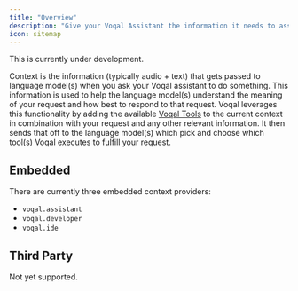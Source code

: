 ```yaml
---
title: "Overview"
description: "Give your Voqal Assistant the information it needs to assist you"
icon: sitemap
---
```


<Warning>This is currently under development.</Warning>

Context is the information (typically audio + text) that gets passed to language model(s) when you ask your Voqal assistant to
do something. This information is used to help the language model(s) understand the meaning of your request and how best to respond
to that request. Voqal leverages this functionality by adding the available [Voqal Tools](/tools/overview) to the current context in combination with
your request and any other relevant information. It then sends that off to the language model(s) which pick and choose
which tool(s) Voqal executes to fulfill your request.

## Embedded

There are currently three embedded context providers:
 - `voqal.assistant`
 - `voqal.developer`
 - `voqal.ide`

 ## Third Party

 Not yet supported.
